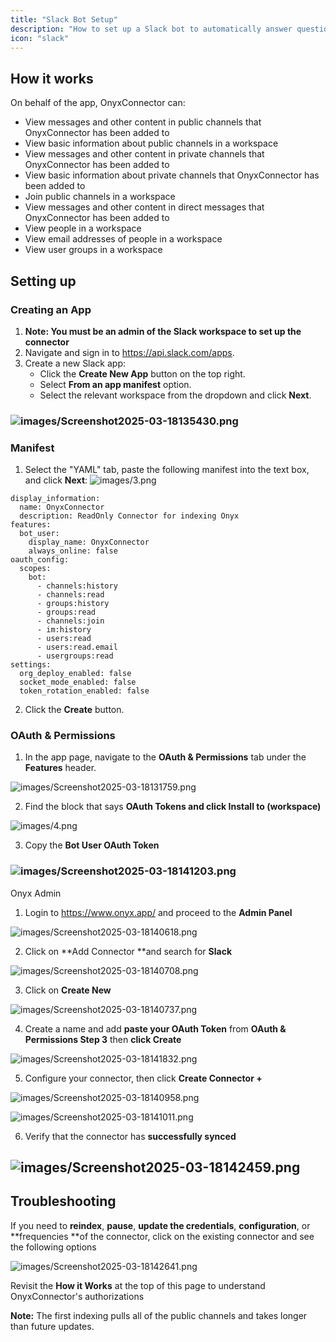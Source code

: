 ```yaml
---
title: "Slack Bot Setup"
description: "How to set up a Slack bot to automatically answer questions"
icon: "slack"
---
```


## How it works

On behalf of the app, OnyxConnector can:

- View messages and other content in public channels that OnyxConnector has been added to
- View basic information about public channels in a workspace
- View messages and other content in private channels that OnyxConnector has been added to
- View basic information about private channels that OnyxConnector has been added to
- Join public channels in a workspace
- View messages and other content in direct messages that OnyxConnector has been added to
- View people in a workspace
- View email addresses of people in a workspace
- View user groups in a workspace

## Setting up

### Creating an App

1. **Note: You must be an admin of the Slack workspace to set up the connector**
2. Navigate and sign in to https://api.slack.com/apps.
3. Create a new Slack app:
   - Click the **Create New App** button on the top right.
   - Select **From an app manifest** option.
   - Select the relevant workspace from the dropdown and click **Next**.

### ![images/Screenshot2025-03-18135430.png](/images/Screenshot2025-03-18135430.png)

### Manifest

1. Select the "YAML" tab, paste the following manifest into the text box, and click **Next**:
![images/3.png](/images/3.png)

```
display_information:
  name: OnyxConnector
  description: ReadOnly Connector for indexing Onyx
features:
  bot_user:
    display_name: OnyxConnector
    always_online: false
oauth_config:
  scopes:
    bot:
      - channels:history
      - channels:read
      - groups:history
      - groups:read
      - channels:join
      - im:history
      - users:read
      - users:read.email
      - usergroups:read
settings:
  org_deploy_enabled: false
  socket_mode_enabled: false
  token_rotation_enabled: false
```

2. Click the **Create** button.

### OAuth & Permissions

1. In the app page, navigate to the **OAuth & Permissions** tab under the **Features** header.

![images/Screenshot2025-03-18131759.png](/images/Screenshot2025-03-18131759.png)

2. Find the block that says **OAuth Tokens and click Install to (workspace)**

![images/4.png](/images/4.png)

3. Copy the **Bot User OAuth Token**

### ![images/Screenshot2025-03-18141203.png](/images/Screenshot2025-03-18141203.png)

Onyx Admin

1. Login to https://www.onyx.app/ and proceed to the **Admin Panel**

![images/Screenshot2025-03-18140618.png](/images/Screenshot2025-03-18140618.png)

2. Click on **Add Connector **and search for **Slack**

![images/Screenshot2025-03-18140708.png](/images/Screenshot2025-03-18140708.png)

3. Click on **Create New**

![images/Screenshot2025-03-18140737.png](/images/Screenshot2025-03-18140737.png)

4. Create a name and add **paste your OAuth Token** from **OAuth & Permissions Step 3** then **click Create**

![images/Screenshot2025-03-18141832.png](/images/Screenshot2025-03-18141832.png)

5. Configure your connector, then click **Create Connector +**

![images/Screenshot2025-03-18140958.png](/images/Screenshot2025-03-18140958.png)

![images/Screenshot2025-03-18141011.png](/images/Screenshot2025-03-18141011.png)

6. Verify that the connector has **successfully synced**

## ![images/Screenshot2025-03-18142459.png](/images/Screenshot2025-03-18142459.png)

## Troubleshooting

If you need to **reindex**, **pause**, **update the credentials**, **configuration**, or **frequencies **of the connector, click on the existing connector and see the following options

![images/Screenshot2025-03-18142641.png](/images/Screenshot2025-03-18142641.png)

Revisit the **How it Works** at the top of this page to understand OnyxConnector's authorizations

**Note:** The first indexing pulls all of the public channels and takes longer than future updates.